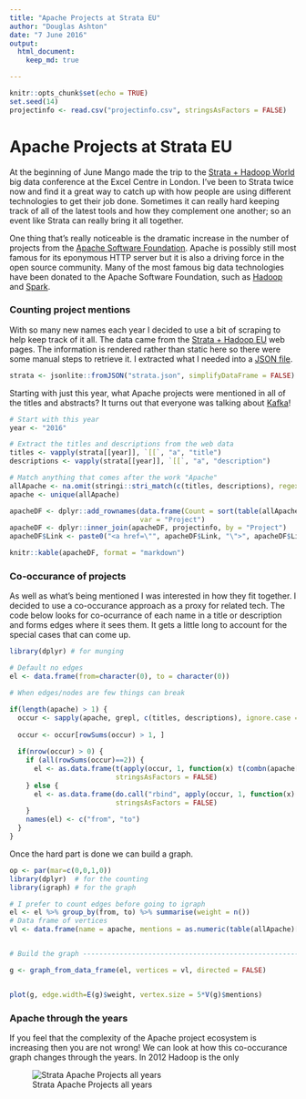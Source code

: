 ```yaml
---
title: "Apache Projects at Strata EU"
author: "Douglas Ashton"
date: "7 June 2016"
output:
  html_document:
    keep_md: true

---
```


```r
knitr::opts_chunk$set(echo = TRUE)
set.seed(14)
projectinfo <- read.csv("projectinfo.csv", stringsAsFactors = FALSE)
```

# Apache Projects at Strata EU

At the beginning of June Mango made the trip to the [Strata + Hadoop World](http://strataconf.com/) big data conference at the Excel Centre in London. I've been to Strata twice now and find it a great way to catch up with how people are using different technologies to get their job done. Sometimes it can really hard keeping track of all of the latest tools and how they complement one another; so an event like Strata can really bring it all together.

One thing that's really noticeable is the dramatic increase in the number of projects from the [Apache Software Foundation](http://www.apache.org). Apache is possibly still most famous for its eponymous HTTP server but it is also a driving force in the open source community. Many of the most famous big data technologies have been donated to the Apache Software Foundation, such as [Hadoop](http://hadoop.apache.org/) and [Spark](http://spark.apache.org/).

### Counting project mentions

With so many new names each year I decided to use a bit of scraping to help keep track of it all. The data came from the [Strata + Hadoop EU](http://conferences.oreilly.com/strata/hadoop-big-data-eu) web pages. The information is rendered rather than static here so there were some manual steps to retrieve it. I extracted what I needed into a [JSON file](https://raw.githubusercontent.com/dougmet/stratawords/master/strata.json).


```r
strata <- jsonlite::fromJSON("strata.json", simplifyDataFrame = FALSE)
```

Starting with just this year, what Apache projects were mentioned in all of the titles and abstracts? It turns out that everyone was talking about [Kafka](http://kafka.apache.org/)!

```r
# Start with this year
year <- "2016"

# Extract the titles and descriptions from the web data
titles <- vapply(strata[[year]], `[[`, "a", "title")
descriptions <- vapply(strata[[year]], `[[`, "a", "description")

# Match anything that comes after the work "Apache"
allApache <- na.omit(stringi::stri_match(c(titles, descriptions), regex = "[Aa]pache (\\w+)"))[,2]
apache <- unique(allApache)
```

```r
apacheDF <- dplyr::add_rownames(data.frame(Count = sort(table(allApache), decreasing = TRUE)), 
                                var = "Project")
apacheDF <- dplyr::inner_join(apacheDF, projectinfo, by = "Project")
apacheDF$Link <- paste0("<a href=\"", apacheDF$Link, "\">", apacheDF$Link, "</a>")

knitr::kable(apacheDF, format = "markdown")
```

### Co-occurance of projects

As well as what's being mentioned I was interested in how they fit together. I decided to use a co-occurance approach as a proxy for related tech. The code below looks for co-ocurrance of each name in a title or description and forms edges where it sees them. It gets a little long to account for the special cases that can come up.


```r
library(dplyr) # for munging

# Default no edges
el <- data.frame(from=character(0), to = character(0))

# When edges/nodes are few things can break

if(length(apache) > 1) {
  occur <- sapply(apache, grepl, c(titles, descriptions), ignore.case = TRUE)
  
  occur <- occur[rowSums(occur) > 1, ]
  
  if(nrow(occur) > 0) {
    if (all(rowSums(occur)==2)) {
      el <- as.data.frame(t(apply(occur, 1, function(x) t(combn(apache[x], 2)))),
                          stringsAsFactors = FALSE)
    } else {
      el <- as.data.frame(do.call("rbind", apply(occur, 1, function(x) t(combn(apache[x], 2)))),
                          stringsAsFactors = FALSE)
    }
    names(el) <- c("from", "to")
  }
}
```

Once the hard part is done we can build a graph.

```r
op <- par(mar=c(0,0,1,0))
library(dplyr)  # for the counting
library(igraph) # for the graph

# I prefer to count edges before going to igraph
el <- el %>% group_by(from, to) %>% summarise(weight = n())
# Data frame of vertices
vl <- data.frame(name = apache, mentions = as.numeric(table(allApache)[apache]))


# Build the graph ---------------------------------------------------------

g <- graph_from_data_frame(el, vertices = vl, directed = FALSE)


plot(g, edge.width=E(g)$weight, vertex.size = 5*V(g)$mentions)
```

### Apache through the years

If you feel that the complexity of the Apache project ecosystem is increasing then you are not wrong! We can look at how this co-occurance graph changes through the years. In 2012 Hadoop is the only 

![Strata Apache Projects all years](allYears.svg)




